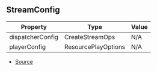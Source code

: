 ## StreamConfig

| Property | Type | Value |
| ----------- | ----------- | ----------- |
| dispatcherConfig | CreateStreamOps | N/A |
| playerConfig | ResourcePlayOptions | N/A |


- [Source](https://github.com/Androz2091/discord-player/blob/f2dbc02/packages/discord-player/src/manager/GuildQueuePlayerNode.ts#L34)